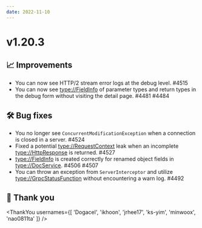 ```yaml
---
date: 2022-11-10
---
```


# v1.20.3

## 📈 Improvements

- You can now see HTTP/2 stream error logs at the debug level. #4515
- You can now see <type://FieldInfo> of parameter types and return types in the debug form without 
  visiting the detail page. #4481 #4484

## 🛠️ Bug fixes

- You no longer see `ConcurrentModificationException` when a connection is closed in a server. #4524
- Fixed a potential <type://RequestContext> leak when an incomplete <type://HttpResponse> is returned. #4527
- <type://FieldInfo> is created correctly for renamed object fields in <type://DocService>. #4506 #4507 
- You can throw an exception from `ServerInterceptor` and utilize <type://GrpcStatusFunction> without 
  encountering a warn log. #4492

## 🙇 Thank you

<ThankYou usernames={[
  'Dogacel',
  'ikhoon',
  'jrhee17',
  'ks-yim',
  'minwoox',
  'nao0811ta'
]} />
